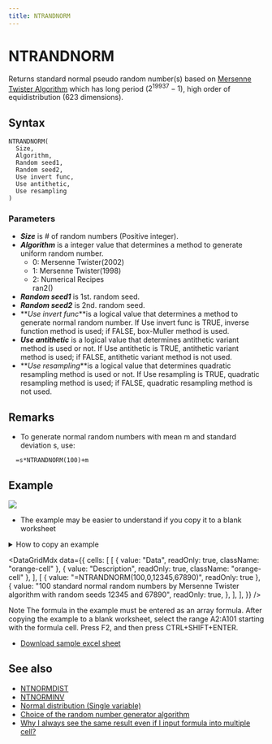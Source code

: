 ```yaml
---
title: NTRANDNORM
---
```



# NTRANDNORM

Returns standard normal pseudo random number(s) based on [Mersenne Twister Algorithm](/docs/glossary#mersenne-twister-algorithm) which has long period ($2^{19937}-1$), high order of equidistribution (623 dimensions).

## Syntax

```excel
NTRANDNORM(
  Size,
  Algorithm,
  Random seed1,
  Random seed2,
  Use invert func,
  Use antithetic,
  Use resampling
)
```

### Parameters

- **_Size_** is # of random numbers (Positive integer).
- **_Algorithm_** is a integer value that determines a method to generate uniform random number.
  - 0: Mersenne Twister(2002)
  - 1: Mersenne Twister(1998)
  - 2: Numerical Recipes\
    ran2()
- **_Random seed1_** is 1st. random seed.
- **_Random seed2_** is 2nd. random seed.
- **_Use invert func_**is a logical value that determines a method to generate normal random number. If Use invert func is TRUE, inverse function method is used; if FALSE, box-Muller method is used.
- **_Use antithetic_** is a logical value that determines antithetic variant method is used or not. If Use antithetic is TRUE, antithetic variant method is used; if FALSE, antithetic variant method is not used.
- **_Use resampling_**is a logical value that determines quadratic resampling method is used or not. If Use resampling is TRUE, quadratic resampling method is used; if FALSE, quadratic resampling method is not used.

## Remarks

- To generate normal random numbers with mean m and standard deviation s, use:

```excel
  =s*NTRANDNORM(100)+m
```

## Example

![](./../../../assets/functions/histogram/histogramNorm.jpg)

- The example may be easier to understand if you copy it to a blank worksheet

<details>
  <summary>How to copy an example</summary>

1.  Create a blank workbook or worksheet.
2.  Select the example in the Help topic.

    **Note**  Do not select the row or column headers.

    ![Selecting an example from Help](./../../../assets/functions/HowToCopy.png)

    Selecting an example from Help

3.  Press CTRL+C.
4.  In the worksheet, select cell A1, and press CTRL+V.
5.  To switch between viewing the results and viewing the formulas that return the results, press CTRL+` (grave accent), or on the **Tools** menu, point to **Formula Auditing**, and then click **Formula Auditing Mode**.

</details>

<DataGridMdx
  data={{
    cells: [
      [
        { value: "Data", readOnly: true, className: "orange-cell" },
        { value: "Description", readOnly: true, className: "orange-cell" },
      ],
      [
        { value: "=NTRANDNORM(100,0,12345,67890)", readOnly: true },
        {
          value:
            "100 standard normal random numbers by Mersenne Twister algorithm with random seeds 12345 and 67890",
          readOnly: true,
        },
      ],
    ],
  }}
/>

Note The formula in the example must be entered as an array formula. After copying the example to a blank worksheet, select the range A2:A101 starting with the formula cell. Press F2, and then press CTRL+SHIFT+ENTER.

- [Download sample excel sheet](./../../../assets/NtRand1.zip)

## See also

- [NTNORMDIST](../../02-distribution-functions/071-ntnormdist.mdx)
- [NTNORMINV](../../02-distribution-functions/072-ntnorminv.mdx)
- [Normal distribution (Single variable)](../../../05-gallery-of-distributions/normal-distribution-single.mdx)
- [Choice of the random number generator algorithm](/docs/glossary#choice-of-the-random-number-generator-algorithm)
- [Why I always see the same result even if I input formula into multiple cell?](/docs/faq#why-i-always-see-the-same-result-even-if-i-input-formula-into-multiple-cell)
